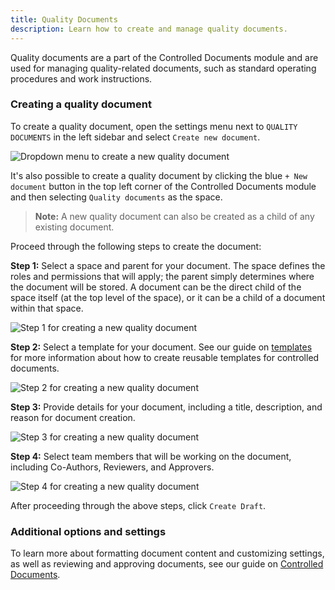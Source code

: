 ```yaml
---
title: Quality Documents
description: Learn how to create and manage quality documents.
---
```



Quality documents are a part of the Controlled Documents module and are used for managing quality-related documents, such as standard operating procedures and work instructions.

### Creating a quality document

To create a quality document, open the settings menu next to `QUALITY DOCUMENTS` in the left sidebar and select `Create new document`. 

<Image 
src={createNewQualityDoc} 
alt='Dropdown menu to create a new quality document' 
inferSize
quality='max'
/>

It's also possible to create a quality document by clicking the blue `+ New document` button in the top left corner of the Controlled Documents module and then selecting `Quality documents` as the space.

> **Note:** A new quality document can also be created as a child of any existing document.

Proceed through the following steps to create the document:

**Step 1:** Select a space and parent for your document. The space defines the roles and permissions that will apply; the parent simply determines where the document will be stored. A document can be the direct child of the space itself (at the top level of the space), or it can be a child of a document within that space.

<Image 
src={newQualityDocument1} 
alt='Step 1 for creating a new quality document' 
inferSize
quality='max'
/>

**Step 2:** Select a template for your document. See our guide on [templates](../templates) for more information about how to create reusable templates for controlled documents.

<Image 
src={newQualityDocument2} 
alt='Step 2 for creating a new quality document' 
inferSize
quality='max'
/>

**Step 3:** Provide details for your document, including a title, description, and reason for document creation.

<Image 
src={newQualityDocument3} 
alt='Step 3 for creating a new quality document' 
inferSize
quality='max'
/>

**Step 4:** Select team members that will be working on the document, including Co-Authors, Reviewers, and Approvers.

<Image 
src={newQualityDocument4} 
alt='Step 4 for creating a new quality document' 
inferSize
quality='max'
/>

After proceeding through the above steps, click `Create Draft`.

### Additional options and settings

To learn more about formatting document content and customizing settings, as well as reviewing and approving documents, see our guide on [Controlled Documents](../controlled-documents).